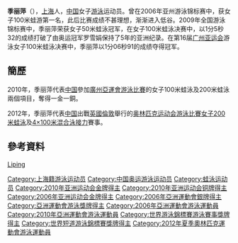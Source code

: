{{noteTA|G1=Aquatics}}
{{Infobox Swimmer
| swimmername    = 季丽萍
| image          = 
| imagesize      = 
| caption        = 
| fullname       =   
| nationality    = {{PRC}}
| strokes        = [[蛙泳|蛙泳]]
| club           = 
| collegeteam    = 
| birth_date      = {{birth_date_and_age|1988|12|9}}<ref name="伦敦奥运">{{cite web|title=2012伦敦奥运会中国体育代表团成员名录 - 季丽萍|url=http://2012teamchina.olympic.cn/index.php/personview/persons/15969|accessdate=2012-07-18|archive-date=2012-07-31|archive-url=https://web.archive.org/web/20120731200050/http://2012teamchina.olympic.cn/index.php/personview/persons/15969|dead-url=no}}{{zh-cn}}</ref>
| birth_place     = {{CHN}}[[上海市|上海市]]
| height         = {{height|m=1.78}}<ref name="伦敦奥运"/>
| weight         = {{weight|kg=70}}<ref name="伦敦奥运"/> 
| medaltemplates =
{{MedalSport|女子[[游泳|游泳]]}}
{{MedalCountry | {{CHN}} }}
{{MedalCompetition|[[亞洲運動會|亞洲運動會]]}}
{{MedalGold|[[2010年亞洲運動會|2010年 廣州]]|100米蛙泳}}
{{MedalBronze|[[2010年亞洲運動會|2010年 廣州]]|200米蛙泳}}
}}
'''季丽萍'''（{{bd|1988年|12月9日|catIdx=JI Liping}}），[[上海|上海]]人，[[中华人民共和国|中国]]女子[[游泳|游泳]]运动员。曾在2006年亚州游泳锦标赛中，获女子100米蛙游第一名，此后比赛成绩不甚理想，渐渐进入低谷。2009年全国游泳锦标赛中，季丽萍荣获女子50米蛙泳冠军，在女子100米蛙泳决赛中，以1分5秒32的成绩打破了由奥运冠军罗雪娟保持了5年的亚洲纪录。在第16届[[广州亚运会|广州亚运会]]游泳女子100米蛙泳决赛中，季丽萍以1分06秒91的成绩夺得冠军。

==簡歷==
2010年，季丽萍代表[[2010年亚洲运动会中国代表团|中国]]參加[[2010年亞洲運動會|廣州亞運會]][[2010年亞洲運動會游泳比賽|游泳比賽]]的女子100米蛙泳及200米蛙泳兩個項目，奪得一金一銅。

2012年，季丽萍代表[[2012年夏季奥林匹克运动会中国代表团|中国]]出戰[[英國|英國]][[倫敦|倫敦]]舉行的[[2012年夏季奥林匹克运动会|奥林匹克运动会]][[2012年夏季奧林匹克運動會游泳比賽|游泳比賽]][[2012年夏季奧林匹克運動會女子200米蛙泳比賽|女子200米蛙泳]]及[[2012年夏季奧林匹克運動會女子4×100米混合泳接力比賽|4×100米混合泳接力]]賽事。

== 參考資料 ==
{{Reflist}}

{{2012 China Olympic Swimming Team}}
{{亚洲运动会游泳比赛女子50米蛙泳冠军}}
{{亚洲运动会游泳比赛女子100米蛙泳冠军}}

{{Authority control}}
{{DEFAULTSORT:JI Liping}}
[[category:季姓|Liping]]
[[Category:上海籍游泳运动员|Category:上海籍游泳运动员]]
[[Category:中国奥运游泳运动员|Category:中国奥运游泳运动员]]
[[Category:蛙泳运动员|Category:蛙泳运动员]]
[[Category:2010年亚洲运动会金牌得主|Category:2010年亚洲运动会金牌得主]]
[[Category:2010年亚洲运动会铜牌得主|Category:2010年亚洲运动会铜牌得主]]
[[Category:2006年亚洲运动会金牌得主|Category:2006年亚洲运动会金牌得主]]
[[Category:2006年亞洲運動會銀牌得主|Category:2006年亞洲運動會銀牌得主]]
[[Category:亞洲運動會游泳獎牌得主|Category:亞洲運動會游泳獎牌得主]]
[[Category:2006年亞洲運動會游泳運動員|Category:2006年亞洲運動會游泳運動員]]
[[Category:2010年亞洲運動會游泳運動員|Category:2010年亞洲運動會游泳運動員]]
[[Category:世界游泳錦標賽游泳賽事獎牌得主|Category:世界游泳錦標賽游泳賽事獎牌得主]]
[[Category:世界短道游泳錦標賽獎牌得主|Category:世界短道游泳錦標賽獎牌得主]]
[[Category:2012年夏季奧林匹克運動會游泳運動員|Category:2012年夏季奧林匹克運動會游泳運動員]]